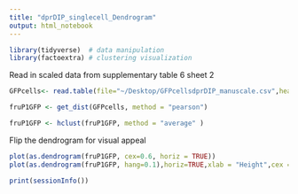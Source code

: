 ```yaml
---
title: "dprDIP_singlecell_Dendrogram"
output: html_notebook
---
```




```r
library(tidyverse)  # data manipulation
library(factoextra) # clustering visualization
```

Read in scaled data from supplementary table 6 sheet 2
```r
GFPcells<- read.table(file="~/Desktop/GFPcellsdprDIP_manuscale.csv",header=TRUE,row.names=1, sep=",")
```


```r
fruP1GFP <- get_dist(GFPcells, method = "pearson")
```

```r
fruP1GFP <- hclust(fruP1GFP, method = "average" )
```

Flip the dendrogram for visual appeal
```r
plot(as.dendrogram(fruP1GFP, cex=0.6, horiz = TRUE))
plot(as.dendrogram(fruP1GFP, hang=0.1),horiz=TRUE,xlab = "Height",cex = 0.6)
```


```r
print(sessionInfo())
```

